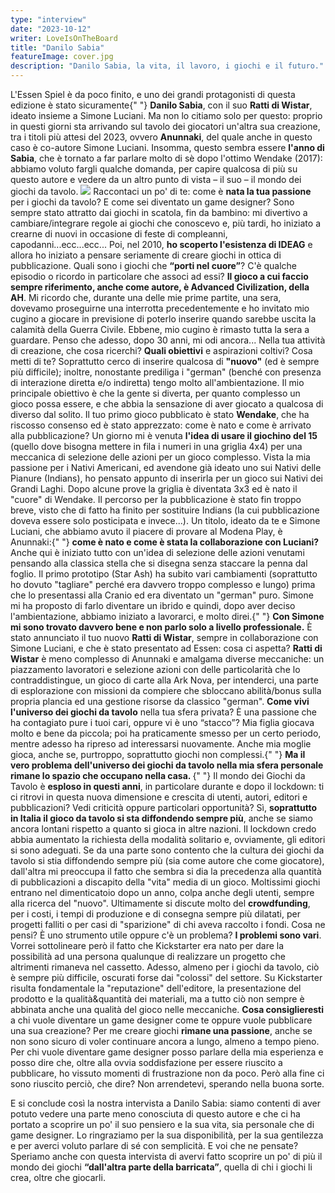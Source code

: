 ```yaml
---
type: "interview"
date: "2023-10-12"
writer: LoveIsOnTheBoard
title: "Danilo Sabia"
featureImage: cover.jpg
description: "Danilo Sabia, la vita, il lavoro, i giochi e il futuro."
---
```


<InterviewIntro>
  L'Essen Spiel è da poco finito, e uno dei grandi protagonisti di questa edizione è stato sicuramente{" "}
  <strong>Danilo Sabia</strong>, con il suo <strong>Ratti di Wistar</strong>, ideato insieme a Simone Luciani. Ma non lo
  citiamo solo per questo: proprio in questi giorni sta arrivando sul tavolo dei giocatori un'altra sua creazione, tra i
  titoli più attesi del 2023, ovvero <strong>Anunnaki</strong>, del quale anche in questo caso è co-autore Simone
  Luciani. Insomma, questo sembra essere <strong>l'anno di Sabia</strong>, che è tornato a far parlare molto di sè dopo
  l'ottimo Wendake (2017): abbiamo voluto fargli qualche domanda, per capire qualcosa di più su questo autore e vedere
  da un altro punto di vista – il suo – il mondo dei giochi da tavolo.
</InterviewIntro>

<img src="./games.jpg?t=2" />

<InterviewItem type="question">
  Raccontaci un po' di te: come è <strong>nata la tua passione</strong> per i giochi da tavolo? E come sei diventato un
  game designer?
</InterviewItem>

<InterviewItem type="answer" name="DS">
  Sono sempre stato attratto dai giochi in scatola, fin da bambino: mi divertivo a cambiare/integrare regole ai giochi
  che conoscevo e, più tardi, ho iniziato a crearne di nuovi in occasione di feste di compleanni,
  capodanni...ecc...ecc... Poi, nel 2010, <strong>ho scoperto l'esistenza di IDEAG</strong> e allora ho iniziato a
  pensare seriamente di creare giochi in ottica di pubblicazione.
</InterviewItem>

<InterviewItem type="question">
  Quali sono i giochi che <strong>“porti nel cuore”</strong>? C'è qualche episodio o ricordo in particolare che associ
  ad essi?
</InterviewItem>

<InterviewItem type="answer" name="DS">
  <strong>Il gioco a cui faccio sempre riferimento, anche come autore, è Advanced Civilization, della AH</strong>. Mi ricordo
  che, durante una delle mie prime partite, una sera, dovevamo proseguirne una interrotta precedentemente e ho invitato mio
  cugino a giocare in previsione di poterlo inserire quando sarebbe uscita la calamità della Guerra Civile. Ebbene, mio cugino
  è rimasto tutta la sera a guardare. Penso che adesso, dopo 30 anni, mi odi ancora...
</InterviewItem>

<InterviewItem type="question">
  Nella tua attività di creazione, che cosa ricerchi? <strong>Quali obiettivi</strong> e aspirazioni coltivi? Cosa metti
  di te?
</InterviewItem>

<InterviewItem type="answer" name="DS">
  Soprattutto cerco di inserire qualcosa di <strong>"nuovo"</strong> (ed è sempre più difficile); inoltre, nonostante prediliga i "german" (benché con presenza di interazione diretta e/o indiretta) tengo molto all'ambientazione. Il mio principale obiettivo è che la gente si diverta, per quanto complesso un gioco possa essere, e che abbia la sensazione di aver giocato a qualcosa di diverso dal solito.

</InterviewItem>

<InterviewItem type="question">
  Il tuo primo gioco pubblicato è stato <strong>Wendake</strong>, che ha riscosso consenso ed è stato apprezzato: come è
  nato e come è arrivato alla pubblicazione?
</InterviewItem>

<InterviewItem type="answer" name="DS">
 Un giorno mi è venuta <strong>l'idea di usare il giochino del 15</strong> (quello dove bisogna mettere in fila i numeri in una griglia 4x4) per una meccanica di selezione delle azioni per un gioco complesso. Vista la mia passione per i Nativi Americani, ed avendone già ideato uno sui Nativi delle Pianure (Indians), ho pensato appunto di inserirla per un gioco sui Nativi dei Grandi Laghi. Dopo alcune prove la griglia è diventata 3x3 ed è nato il "cuore" di Wendake. Il percorso per la pubblicazione è stato fin troppo breve, visto che di fatto ha finito per sostituire Indians (la cui pubblicazione doveva essere solo posticipata e invece...).

</InterviewItem>

<InterviewItem type="question">
  Un titolo, ideato da te e Simone Luciani, che abbiamo avuto il piacere di provare al Modena Play, è Anunnaki:{" "}
  <strong>come è nato e come è stata la collaborazione con Luciani?</strong>
</InterviewItem>

<InterviewItem type="answer" name="DS">
  Anche qui è iniziato tutto con un'idea di selezione delle azioni venutami pensando alla classica stella che si disegna
  senza staccare la penna dal foglio. Il primo prototipo (Star Ash) ha subito vari cambiamenti (soprattutto ho dovuto
  "tagliare" perché era davvero troppo complesso e lungo) prima che lo presentassi alla Cranio ed era diventato un
  "german" puro. Simone mi ha proposto di farlo diventare un ibrido e quindi, dopo aver deciso l'ambientazione, abbiamo
  iniziato a lavorarci, e molto direi.{" "}
  <strong>Con Simone mi sono trovato davvero bene e non parlo solo a livello professionale.</strong>
</InterviewItem>

<InterviewItem type="question">
  È stato annunciato il tuo nuovo <strong>Ratti di Wistar</strong>, sempre in collaborazione con Simone Luciani, e che è
  stato presentato ad Essen: cosa ci aspetta?
</InterviewItem>

<InterviewItem type="answer" name="DS">
  <strong>Ratti di Wistar</strong> è meno complesso di Anunnaki e amalgama diverse meccaniche: un piazzamento lavoratori
  e selezione azioni con delle particolarità che lo contraddistingue, un gioco di carte alla Ark Nova, per intenderci,
  una parte di esplorazione con missioni da compiere che sbloccano abilità/bonus sulla propria plancia ed una gestione
  risorse da classico "german".
</InterviewItem>

<InterviewItem type="question">
  <strong>Come vivi l'universo dei giochi da tavolo</strong> nella tua sfera privata? È una passione che ha contagiato
  pure i tuoi cari, oppure vi è uno “stacco”?
</InterviewItem>

<InterviewItem type="answer" name="DS">
  Mia figlia giocava molto e bene da piccola; poi ha praticamente smesso per un certo periodo, mentre adesso ha ripreso
  ad interessarsi nuovamente. Anche mia moglie gioca, anche se, purtroppo, soprattutto giochi non complessi.{" "}
  <strong>
    Ma il vero problema dell'universo dei giochi da tavolo nella mia sfera personale rimane lo spazio che occupano nella
    casa.
  </strong>
</InterviewItem>

<InterviewItem type="question">
  {" "}
  Il mondo dei Giochi da Tavolo è <strong>esploso in questi anni</strong>, in particolare durante e dopo il lockdown: ti
  ci ritrovi in questa nuova dimensione e crescita di utenti, autori, editori e pubblicazioni? Vedi criticità oppure particolari
  opportunità?
</InterviewItem>

<InterviewItem type="answer" name="DS">
  Sì, <strong>soprattutto in Italia il gioco da tavolo si sta diffondendo sempre più</strong>, anche se siamo ancora lontani
  rispetto a quanto si gioca in altre nazioni. Il lockdown credo abbia aumentato la richiesta della modalità solitario e,
  ovviamente, gli editori si sono adeguati. Se da una parte sono contento che la cultura dei giochi da tavolo si stia diffondendo
  sempre più (sia come autore che come giocatore), dall'altra mi preoccupa il fatto che sembra si dia la precedenza alla
  quantità di pubblicazioni a discapito della "vita" media di un gioco. Moltissimi giochi entrano nel dimenticatoio dopo
  un anno, colpa anche degli utenti, sempre alla ricerca del "nuovo".
</InterviewItem>

<InterviewItem type="question">
  Ultimamente si discute molto del <strong>crowdfunding</strong>, per i costi, i tempi di produzione e di consegna
  sempre più dilatati, per progetti falliti o per casi di "sparizione" di chi aveva raccolto i fondi. Cosa ne pensi? È
  uno strumento utile oppure c'è un problema?
</InterviewItem>
<InterviewItem type="answer" name="DS">
  <strong>I problemi sono vari</strong>. Vorrei sottolineare però il fatto che Kickstarter era nato per dare la
  possibilità ad una persona qualunque di realizzare un progetto che altrimenti rimaneva nel cassetto. Adesso, almeno
  per i giochi da tavolo, ciò è sempre più difficile, oscurati forse dai "colossi" del settore. Su Kickstarter risulta
  fondamentale la "reputazione" dell'editore, la presentazione del prodotto e la qualità&quantità dei materiali, ma a
  tutto ciò non sempre è abbinata anche una qualità del gioco nelle meccaniche.
</InterviewItem>

<InterviewItem type="question">
  <strong>Cosa consiglieresti</strong> a chi vuole diventare un game designer come te oppure vuole pubblicare una sua
  creazione?
</InterviewItem>
<InterviewItem type="answer" name="DS">
  Per me creare giochi <strong>rimane una passione</strong>, anche se non sono sicuro di voler continuare ancora a
  lungo, almeno a tempo pieno. Per chi vuole diventare game designer posso parlare della mia esperienza e posso dire
  che, oltre alla ovvia soddisfazione per essere riuscito a pubblicare, ho vissuto momenti di frustrazione non da poco.
  Però alla fine ci sono riuscito perciò, che dire? Non arrendetevi, sperando nella buona sorte.
</InterviewItem>

<p>
E si conclude così la nostra intervista a Danilo Sabia: siamo contenti di aver potuto vedere una parte meno conosciuta di questo autore e che ci ha portato a scoprire un po' il suo pensiero e la sua vita, sia personale che di game designer. Lo ringraziamo per la sua disponibilità, per la sua gentilezza e per averci voluto parlare di sé con semplicità. E voi che ne pensate? Speriamo anche con questa intervista di avervi fatto scoprire un po' di più il mondo dei giochi <strong>“dall'altra parte della barricata”</strong>, quella di chi i giochi li crea, oltre che giocarli.

</p>
